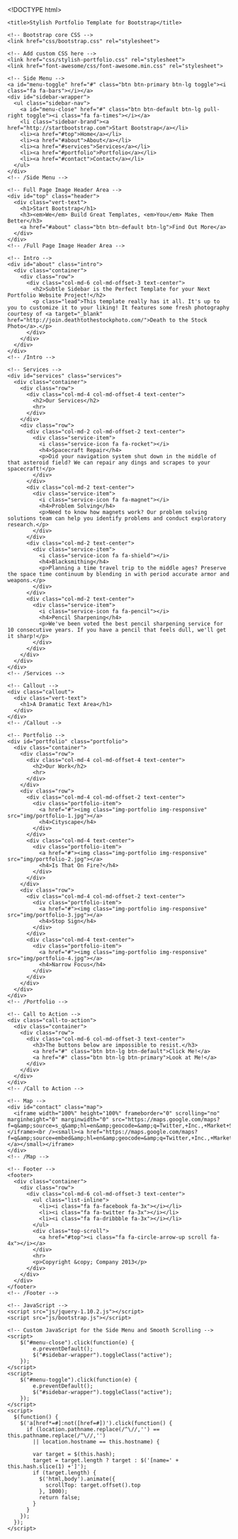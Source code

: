 

<!DOCTYPE html>
<html lang="en">
  <head>
    <meta charset="utf-8">
    <meta name="viewport" content="width=device-width, initial-scale=1.0">
    <meta name="description" content="">
    <meta name="author" content="">

    <title>Stylish Portfolio Template for Bootstrap</title>

    <!-- Bootstrap core CSS -->
    <link href="css/bootstrap.css" rel="stylesheet">

    <!-- Add custom CSS here -->
    <link href="css/stylish-portfolio.css" rel="stylesheet">
    <link href="font-awesome/css/font-awesome.min.css" rel="stylesheet">
  </head>

  <body>

    <!-- Side Menu -->
    <a id="menu-toggle" href="#" class="btn btn-primary btn-lg toggle"><i class="fa fa-bars"></i></a>
    <div id="sidebar-wrapper">
      <ul class="sidebar-nav">
        <a id="menu-close" href="#" class="btn btn-default btn-lg pull-right toggle"><i class="fa fa-times"></i></a>
        <li class="sidebar-brand"><a href="http://startbootstrap.com">Start Bootstrap</a></li>
        <li><a href="#top">Home</a></li>
        <li><a href="#about">About</a></li>
        <li><a href="#services">Services</a></li>
        <li><a href="#portfolio">Portfolio</a></li>
        <li><a href="#contact">Contact</a></li>
      </ul>
    </div>
    <!-- /Side Menu -->
  
    <!-- Full Page Image Header Area -->
    <div id="top" class="header">
      <div class="vert-text">
        <h1>Start Bootstrap</h1>
        <h3><em>We</em> Build Great Templates, <em>You</em> Make Them Better</h3>
        <a href="#about" class="btn btn-default btn-lg">Find Out More</a>
      </div>
    </div>
    <!-- /Full Page Image Header Area -->
  
    <!-- Intro -->
    <div id="about" class="intro">
      <div class="container">
        <div class="row">
          <div class="col-md-6 col-md-offset-3 text-center">
            <h2>Subtle Sidebar is the Perfect Template for your Next Portfolio Website Project!</h2>
            <p class="lead">This template really has it all. It's up to you to customize it to your liking! It features some fresh photography courtesy of <a target="_blank" href="http://join.deathtothestockphoto.com/">Death to the Stock Photo</a>.</p>
          </div>
        </div>
      </div>
    </div>
    <!-- /Intro -->
  
    <!-- Services -->
    <div id="services" class="services">
      <div class="container">
        <div class="row">
          <div class="col-md-4 col-md-offset-4 text-center">
            <h2>Our Services</h2>
            <hr>
          </div>
        </div>
        <div class="row">
          <div class="col-md-2 col-md-offset-2 text-center">
            <div class="service-item">
              <i class="service-icon fa fa-rocket"></i>
              <h4>Spacecraft Repair</h4>
              <p>Did your navigation system shut down in the middle of that asteroid field? We can repair any dings and scrapes to your spacecraft!</p>
            </div>
          </div>
          <div class="col-md-2 text-center">
            <div class="service-item">
              <i class="service-icon fa fa-magnet"></i>
              <h4>Problem Solving</h4>
              <p>Need to know how magnets work? Our problem solving solutions team can help you identify problems and conduct exploratory research.</p>
            </div>
          </div>
          <div class="col-md-2 text-center">
            <div class="service-item">
              <i class="service-icon fa fa-shield"></i>
              <h4>Blacksmithing</h4>
              <p>Planning a time travel trip to the middle ages? Preserve the space time continuum by blending in with period accurate armor and weapons.</p>
            </div>
          </div>
          <div class="col-md-2 text-center">
            <div class="service-item">
              <i class="service-icon fa fa-pencil"></i>
              <h4>Pencil Sharpening</h4>
              <p>We've been voted the best pencil sharpening service for 10 consecutive years. If you have a pencil that feels dull, we'll get it sharp!</p>
            </div>
          </div>
        </div>
      </div>
    </div>
    <!-- /Services -->

    <!-- Callout -->
    <div class="callout">
      <div class="vert-text">
        <h1>A Dramatic Text Area</h1>
      </div>
    </div>
    <!-- /Callout -->

    <!-- Portfolio -->
    <div id="portfolio" class="portfolio">
      <div class="container">
        <div class="row">
          <div class="col-md-4 col-md-offset-4 text-center">
            <h2>Our Work</h2>
            <hr>
          </div>
        </div>
        <div class="row">
          <div class="col-md-4 col-md-offset-2 text-center">
            <div class="portfolio-item">
              <a href="#"><img class="img-portfolio img-responsive" src="img/portfolio-1.jpg"></a>
              <h4>Cityscape</h4>
            </div>
          </div>
          <div class="col-md-4 text-center">
            <div class="portfolio-item">
              <a href="#"><img class="img-portfolio img-responsive" src="img/portfolio-2.jpg"></a>
              <h4>Is That On Fire?</h4>
            </div>
          </div>
        </div>
        <div class="row">
          <div class="col-md-4 col-md-offset-2 text-center">
            <div class="portfolio-item">
              <a href="#"><img class="img-portfolio img-responsive" src="img/portfolio-3.jpg"></a>
              <h4>Stop Sign</h4>
            </div>
          </div>
          <div class="col-md-4 text-center">
            <div class="portfolio-item">
              <a href="#"><img class="img-portfolio img-responsive" src="img/portfolio-4.jpg"></a>
              <h4>Narrow Focus</h4>
            </div>
          </div>
        </div>
      </div>
    </div>
    <!-- /Portfolio -->

    <!-- Call to Action -->
    <div class="call-to-action">
      <div class="container">
        <div class="row">
          <div class="col-md-6 col-md-offset-3 text-center">
            <h3>The buttons below are impossible to resist.</h3>
            <a href="#" class="btn btn-lg btn-default">Click Me!</a>
            <a href="#" class="btn btn-lg btn-primary">Look at Me!</a>
          </div>
        </div>
      </div>
    </div>
    <!-- /Call to Action -->

    <!-- Map -->
    <div id="contact" class="map">
      <iframe width="100%" height="100%" frameborder="0" scrolling="no" marginheight="0" marginwidth="0" src="https://maps.google.com/maps?f=q&amp;source=s_q&amp;hl=en&amp;geocode=&amp;q=Twitter,+Inc.,+Market+Street,+San+Francisco,+CA&amp;aq=0&amp;oq=twitter&amp;sll=28.659344,-81.187888&amp;sspn=0.128789,0.264187&amp;ie=UTF8&amp;hq=Twitter,+Inc.,+Market+Street,+San+Francisco,+CA&amp;t=m&amp;z=15&amp;iwloc=A&amp;output=embed"></iframe><br /><small><a href="https://maps.google.com/maps?f=q&amp;source=embed&amp;hl=en&amp;geocode=&amp;q=Twitter,+Inc.,+Market+Street,+San+Francisco,+CA&amp;aq=0&amp;oq=twitter&amp;sll=28.659344,-81.187888&amp;sspn=0.128789,0.264187&amp;ie=UTF8&amp;hq=Twitter,+Inc.,+Market+Street,+San+Francisco,+CA&amp;t=m&amp;z=15&amp;iwloc=A"></a></small></iframe>
    </div>
    <!-- /Map -->
    
    <!-- Footer -->
    <footer>
      <div class="container">
        <div class="row">
          <div class="col-md-6 col-md-offset-3 text-center">
            <ul class="list-inline">
              <li><i class="fa fa-facebook fa-3x"></i></li>
              <li><i class="fa fa-twitter fa-3x"></i></li>
              <li><i class="fa fa-dribbble fa-3x"></i></li>
            </ul>
            <div class="top-scroll">
              <a href="#top"><i class="fa fa-circle-arrow-up scroll fa-4x"></i></a>
            </div>
            <hr>
            <p>Copyright &copy; Company 2013</p>
          </div>
        </div>
      </div>
    </footer>
    <!-- /Footer -->

    <!-- JavaScript -->
    <script src="js/jquery-1.10.2.js"></script>
    <script src="js/bootstrap.js"></script>

    <!-- Custom JavaScript for the Side Menu and Smooth Scrolling -->
    <script>
        $("#menu-close").click(function(e) {
            e.preventDefault();
            $("#sidebar-wrapper").toggleClass("active");
        });
    </script>
    <script>
        $("#menu-toggle").click(function(e) {
            e.preventDefault();
            $("#sidebar-wrapper").toggleClass("active");
        });
    </script>
    <script>
      $(function() {
        $('a[href*=#]:not([href=#])').click(function() {
          if (location.pathname.replace(/^\//,'') == this.pathname.replace(/^\//,'') 
            || location.hostname == this.hostname) {

            var target = $(this.hash);
            target = target.length ? target : $('[name=' + this.hash.slice(1) +']');
            if (target.length) {
              $('html,body').animate({
                scrollTop: target.offset().top
              }, 1000);
              return false;
            }
          }
        });
      });
    </script>

  </body>

</html>